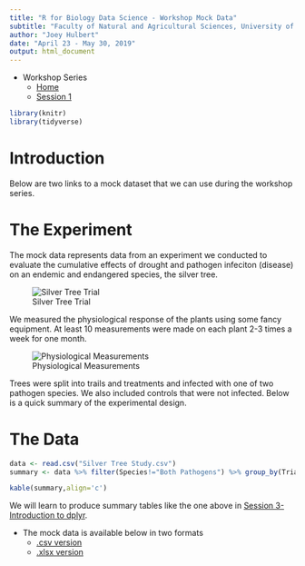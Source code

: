 ```yaml
---
title: "R for Biology Data Science - Workshop Mock Data"
subtitle: "Faculty of Natural and Agricultural Sciences, University of Pretoria"
author: "Joey Hulbert"
date: "April 23 - May 30, 2019"
output: html_document
---
```


* Workshop Series
    + [Home](http://jmhulbert.github.io/r/bio/)
    + [Session 1](http://jmhulbert.github.io/r/bio/s1)

```r
library(knitr)
library(tidyverse)
```

# Introduction

Below are two links to a mock dataset that we can use during the workshop series. 

# The Experiment

The mock data represents data from an experiment we conducted to evaluate the cumulative effects of drought and pathogen infeciton (disease) on an endemic and endangered species, the silver tree. 

![Silver Tree Trial](./Images/Silver Trees.jpg)


We measured the physiological response of the plants using some fancy equipment. At least 10 measurements were made on each plant 2-3 times a week for one month. 

![Physiological Measurements](./Images/Licor2.jpg)

Trees were split into trails and treatments and infected with one of two pathogen species. We also included controls that were not infected. Below is a quick summary of the experimental design. 


# The Data


```r
data <- read.csv("Silver Tree Study.csv")
summary <- data %>% filter(Species!="Both Pathogens") %>% group_by(Trial,Treatment,Species) %>% summarise("Number of Plants"=n_distinct(Plant.Number))
```


```r
kable(summary,align='c')
```

We will learn to produce summary tables like the one above in [Session 3-Introduction to dplyr](http://jmhulbert.github.io/r/bio/s3).


* The mock data is available below in two formats
    + [.csv version](./Silver Tree Study.csv)
    + [.xlsx version](./Silver Tree Study.xlsx)

